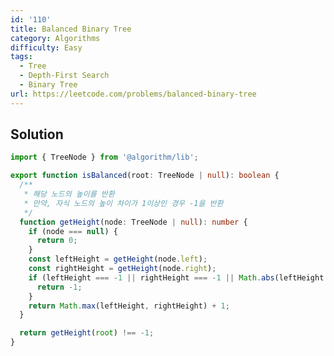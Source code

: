 ```yaml
---
id: '110'
title: Balanced Binary Tree
category: Algorithms
difficulty: Easy
tags:
  - Tree
  - Depth-First Search
  - Binary Tree
url: https://leetcode.com/problems/balanced-binary-tree
---
```


## Solution

```typescript showLineNumbers
import { TreeNode } from '@algorithm/lib';

export function isBalanced(root: TreeNode | null): boolean {
  /**
   * 해당 노드의 높이를 반환
   * 만약, 자식 노드의 높이 차이가 1이상인 경우 -1을 반환
   */
  function getHeight(node: TreeNode | null): number {
    if (node === null) {
      return 0;
    }
    const leftHeight = getHeight(node.left);
    const rightHeight = getHeight(node.right);
    if (leftHeight === -1 || rightHeight === -1 || Math.abs(leftHeight - rightHeight) > 1) {
      return -1;
    }
    return Math.max(leftHeight, rightHeight) + 1;
  }

  return getHeight(root) !== -1;
}
```
